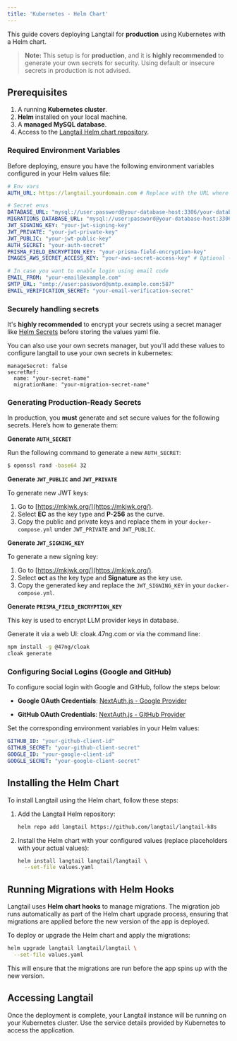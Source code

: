 ```yaml
---
title: 'Kubernetes - Helm Chart'
---
```


This guide covers deploying Langtail for **production** using Kubernetes with a Helm chart.

> **Note:** This setup is for **production**, and it is **highly recommended** to generate your own secrets for security. Using default or insecure secrets in production is not advised.

## Prerequisites

1. A running **Kubernetes cluster**.
2. **Helm** installed on your local machine.
3. A **managed MySQL database**.
4. Access to the [Langtail Helm chart repository](https://github.com/langtail/langtail-k8s).

### Required Environment Variables

Before deploying, ensure you have the following environment variables configured in your Helm values file:

```yaml
# Env vars
AUTH_URL: https://langtail.yourdomain.com # Replace with the URL where the instance will be accessible

# Secret envs
DATABASE_URL: "mysql://user:password@your-database-host:3306/your-database"
MIGRATIONS_DATABASE_URL: "mysql://user:password@your-database-host:3306/your-database"
JWT_SIGNING_KEY: "your-jwt-signing-key"
JWT_PRIVATE: "your-jwt-private-key"
JWT_PUBLIC: "your-jwt-public-key"
AUTH_SECRET: "your-auth-secret"
PRISMA_FIELD_ENCRYPTION_KEY: "your-prisma-field-encryption-key"
IMAGES_AWS_SECRET_ACCESS_KEY: "your-aws-secret-access-key" # Optional - used for image uploads

# In case you want to enable login using email code
EMAIL_FROM: "your-email@example.com"
SMTP_URL: "smtp://user:password@smtp.example.com:587"
EMAIL_VERIFICATION_SECRET: "your-email-verification-secret"
```

### Securely handling secrets

It's **highly recommended** to encrypt your secrets using a secret manager like [Helm Secrets](https://github.com/jkroepke/helm-secrets) before storing the values yaml file.

You can also use your own secrets manager, but you'll add these values to configure langtail to use your own secrets in kubernetes:

```
manageSecret: false
secretRef:
  name: "your-secret-name"
  migrationName: "your-migration-secret-name" 

```

### Generating Production-Ready Secrets

In production, you **must** generate and set secure values for the following secrets. Here’s how to generate them:

**Generate `AUTH_SECRET`**

Run the following command to generate a new `AUTH_SECRET`:

```bash
$ openssl rand -base64 32
```

**Generate `JWT_PUBLIC` and `JWT_PRIVATE`**

To generate new JWT keys:

1. Go to [https://mkjwk.org/](https://mkjwk.org/).
1. Select **EC** as the key type and **P-256** as the curve.
1. Copy the public and private keys and replace them in your `docker-compose.yml` under `JWT_PRIVATE` and `JWT_PUBLIC`.

**Generate `JWT_SIGNING_KEY`**

To generate a new signing key:

1. Go to [https://mkjwk.org/](https://mkjwk.org/).
1. Select **oct** as the key type and **Signature** as the key use.
1. Copy the generated key and replace the `JWT_SIGNING_KEY` in your `docker-compose.yml`.

**Generate `PRISMA_FIELD_ENCRYPTION_KEY`**

This key is used to encrypt LLM provider keys in database.

Generate it via a web UI: cloak.47ng.com or via the command line:
  ```bash
  npm install -g @47ng/cloak
  cloak generate
  ```

### Configuring Social Logins (Google and GitHub)

To configure social login with Google and GitHub, follow the steps below:

- **Google OAuth Credentials**: 
  [NextAuth.js - Google Provider](https://next-auth.js.org/providers/google)

- **GitHub OAuth Credentials**: 
  [NextAuth.js - GitHub Provider](https://next-auth.js.org/providers/github)

Set the corresponding environment variables in your Helm values:

```yaml
GITHUB_ID: "your-github-client-id"
GITHUB_SECRET: "your-github-client-secret"
GOOGLE_ID: "your-google-client-id"
GOOGLE_SECRET: "your-google-client-secret"
```

## Installing the Helm Chart

To install Langtail using the Helm chart, follow these steps:

1. Add the Langtail Helm repository:

   ```bash
   helm repo add langtail https://github.com/langtail/langtail-k8s
   ```

2. Install the Helm chart with your configured values (replace placeholders with your actual values):

   ```bash
   helm install langtail langtail/langtail \
     --set-file values.yaml
   ```

## Running Migrations with Helm Hooks

Langtail uses **Helm chart hooks** to manage migrations. The migration job runs automatically as part of the Helm chart upgrade process, ensuring that migrations are applied before the new version of the app is deployed.

To deploy or upgrade the Helm chart and apply the migrations:

```bash
helm upgrade langtail langtail/langtail \
  --set-file values.yaml
```

This will ensure that the migrations are run before the app spins up with the new version.

## Accessing Langtail

Once the deployment is complete, your Langtail instance will be running on your Kubernetes cluster. Use the service details provided by Kubernetes to access the application.
